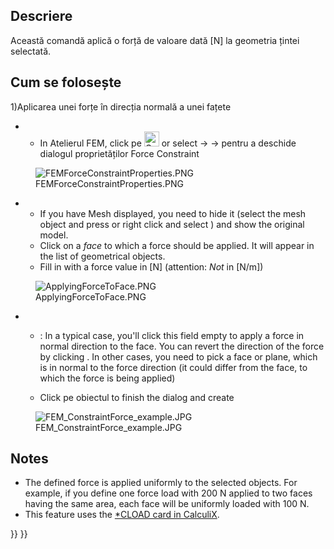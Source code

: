 <languages/>

{{Docnav
|[[FEM_ConstraintSpring|Constraint spring]]
|[[FEM_ConstraintPressure|Constraint pressure]]
|[[FEM_Workbench|FEM]]
|IconL=FEM_ConstraintSpring.svg
|IconR=FEM_ConstraintPressure.svg
|IconC=Workbench_FEM.svg
}}

<div class="mw-translate-fuzzy">
{{GuiCommand|Name=FEM ConstraintForce|MenuLocation=Model → Mechanical Constraints → Constraint force||Workbenches=[[FEM_Workbench|FEM]]|Shortcut=|SeeAlso=[[FEM_tutorial|FEM tutorial]]}}
</div>

<span id="Description"></span>
==Descriere==

<div class="mw-translate-fuzzy">
Această comandă aplică o forță de valoare dată [N] la geometria țintei selectată.
</div>

<span id="Usage"></span>
<div class="mw-translate-fuzzy">
== Cum se folosește ==
</div>

<div class="mw-translate-fuzzy">
1)Aplicarea unei forțe în direcția normală a unei fațete
** In Atelierul FEM, click pe [[File:Fem-constraint-force.svg|24px|Constraint Force]] or select {{KEY|Model}} → {{KEY|Mechanical Constraints}} → {{KEY|Constraint force}} pentru a deschide dialogul proprietăților Force Constraint 
[[File:FEMForceConstraintProperties.PNG]]
** If you have Mesh displayed, you need to hide it (select the mesh object and press {{KEY|spacebar}} or right click and select {{KEY|Hide item}}) and show the original model.
** Click on a ''face'' to which a force should be applied. It will appear in the list of geometrical objects.
** Fill in {{KEY|Line load}} with a force value in [N] (attention: ''Not'' in [N/m])
[[File:ApplyingForceToFace.PNG]]
** {{KEY|Direction}}: In a typical case, you'll click this field empty to apply a force in normal direction to the face. You can revert the direction of the force by clicking {{KEY|Reverse direction}}. In other cases, you need to pick a face or plane, which is in normal to the force direction (it could differ from the face, to which the force is being applied)
** Click pe obiectul {{KEY|Close}} to finish the dialog and create {{KEY|[[File:FEM_ConstraintForce.png|24px]] ConstraintForce}}
</div>

[[File:FEM ConstraintForce example.JPG]]

==Notes==

* The defined force is applied uniformly to the selected objects. For example, if you define one force load with 200 N applied to two faces having the same area, each face will be uniformly loaded with 100 N.
* This feature uses the [https://web.mit.edu/calculix_v2.7/CalculiX/ccx_2.7/doc/ccx/node172.html *CLOAD card in CalculiX].


{{Docnav
|[[FEM_ConstraintSpring|Constraint spring]]
|[[FEM_ConstraintPressure|Constraint pressure]]
|[[FEM_Workbench|FEM]]
|IconL=FEM_ConstraintSpring.svg
|IconR=FEM_ConstraintPressure.svg
|IconC=Workbench_FEM.svg
}}

{{FEM Tools navi{{#translation:}}}}
{{Userdocnavi{{#translation:}}}}